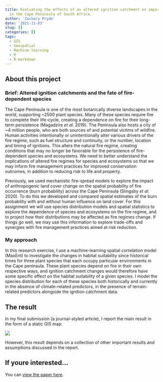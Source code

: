 ```yaml
---
title: Evaluating the effects of an altered ignition catchment on important biodiversity
  in the Cape Peninsula of South Africa.
author: 'Zackary Pryde'
date: '2021-11-03'
slug: []
categories: []
tags:
  - GIS
  - Geospatial
  - Machine-learning
  - R
  - R-markdown
---
```


## About this project

### Brief: Altered ignition catchments and the fate of fire-dependent species

The Cape Peninsula is one of the most botanically diverse landscapes in the world, supporting ~2500 plant species. Many of these species require fire to complete their life-cycle, creating a dependence on fire for their long-term persistence (Magadzire *et al.* 2019). The Peninsula also hosts a city of ~4 million people, who are both sources of and potential victims of wildfire. Human activities intentionally or unintentionally alter various drivers of the fire regime, such as fuel structure and continuity, or the number, location and timing of ignitions. This alters the natural fire regime, creating conditions that may no longer be favorable for the persistence of fire-dependent species and ecosystems. We need to better understand the implications of altered fire regimes for species and ecosystems so that we may inform fire management practices for improved conservation outcomes, in addition to reducing risk to life and property.

Previously, we used mechanistic fire-spread models to explore the impact of anthropogenic land cover change on the spatial probability of fire occurrence (burn probability) across the Cape Peninsula (Slingsby *et al.* 2020). To do this we developed and compared spatial estimates of the burn probability with and without human influence on land cover. For this assignment we will use species distribution models and spatial statistics to explore the dependence of species and ecosystems on the fire regime, and to project how their distributions may be affected as fire regimes change. If things go well, we may use this information to explore trade-offs and synergies with fire management practices aimed at risk reduction.

### My approach

In this research exercise, I use a machine-learning spatial correlation model (MaxEnt) to investigate the changes in habitat suitability since historical times for three plant species that each occupy particular environments in the Cape peninsula. These plant species depend on fire in their own respective ways, and ignition catchment changes would therefore have some specific effect on the habitat suitability of a given species. I model the species distribution for each of these species both historically and currently in the absence of climate-related predictors, in the presence of terrain-related predictors alongside the ignition catchment data. 

## The result

In my final submission (a journal-styled article), I report the main result in the form of a static GIS map:

![](images/AFC.jpeg)

However, this result depends on a collection of other important results and assumptions discussed in the report. 

## If youre interested...

You can [view the paper here](https://github.com/ZackaryPryde/Project_1/blob/322fe8061b41312c792b2d378c06b60518496eb4/PRYZAC001.pdf).

